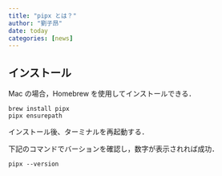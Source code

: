 ```yaml
---
title: "pipx とは？"
author: "劉子昂"
date: today
categories: [news]
---
```


## インストール

Mac の場合，Homebrew を使用してインストールできる．

```
brew install pipx
pipx ensurepath
```

インストール後、ターミナルを再起動する．

下記のコマンドでバーションを確認し，数字が表示されれば成功．

```
pipx --version
```

